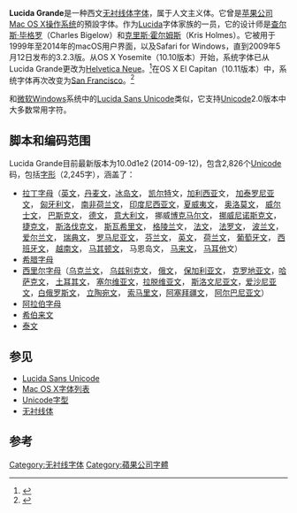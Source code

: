 {{Infobox font
| name = Lucida Grande
| familyname = [[Lucida|Lucida]]
| image = [[File:LucidaGrandeSpecAIB.svg|240px]]
| style = [[无衬线体|无衬线体]]
| classifications = 人文主义
| creator = [[查尔斯·毕格罗|查尔斯·毕格罗]]<br />[[克里斯·霍尔姆斯|克里斯·霍尔姆斯]]
| foundry = Bigelow & Holmes, Inc.
| foundries = 
| creationdate = 2000年
| releasedate = 
| trademark = 
| based_on =
| aka = 
| variations = [[Lucida|Lucida]], [[Lucida_Sans|Lucida Sans]]和[[Lucida_Sans_Unicode|Lucida Sans Unicode]]
| sample = 
| shown_here =
| sample_fullimage = 
}}
'''Lucida Grande'''是一种西文[[无衬线|无衬线体]][[字体|字体]]，属于人文主义体。它曾是[[苹果公司|苹果公司]][[Mac_OS_X|Mac OS X]][[操作系统|操作系统]]的預設字体。作为[[Lucida|Lucida]]字体家族的一员，它的设计师是[[查尔斯·毕格罗|查尔斯·毕格罗]]（Charles Bigelow）和[[克里斯·霍尔姆斯|克里斯·霍尔姆斯]]（Kris Holmes）。它被用于1999年至2014年的macOS用户界面，以及Safari for Windows，直到2009年5月12日发布的3.2.3版。从OS X Yosemite（10.10版本）开始，系统字体已从Lucida Grande更改为[[Helvetica|Helvetica Neue]]。<ref>{{Cite web |url=https://www.theverge.com/2014/6/2/5773838/apple-os-x-yosemite-changes-system-font-for-first-time |title=存档副本 |accessdate=2018-06-21 |archive-date=2020-11-11 |archive-url=https://web.archive.org/web/20201111175932/http://www.theverge.com/2014/6/2/5773838/apple-os-x-yosemite-changes-system-font-for-first-time |dead-url=no }}</ref>在OS X El Capitan（10.11版本）中，系统字体再次改变为[[San_Francisco_(2014年的字体)|San Francisco]]。<ref name="Apple Developer Fonts">{{cite web | url=https://developer.apple.com/fonts/ | title=Fonts | website=Apple Developer | publisher=Apple Inc. | accessdate=2015-06-13 | archive-date=2018-09-06 | archive-url=https://web.archive.org/web/20180906084126/https://developer.apple.com/fonts/ | dead-url=no }}</ref>

和[[微软|微软]][[Windows|Windows]]系统中的[[Lucida_Sans_Unicode|Lucida Sans Unicode]]类似，它支持[[Unicode|Unicode]]2.0版本中大多数常用字符。

== 脚本和编码范围 ==
Lucida Grande目前最新版本为10.0d1e2 (2014-09-12)，包含2,826个[[Unicode|Unicode]]码，包括[[字形|字形]]（2,245字），涵盖了：
*[[拉丁字母|拉丁字母]]（[[英文|英文]]，[[丹麦文|丹麦文]]，[[冰岛文|冰岛文]]， [[凯尔特|凯尔特]]文，[[加利西亚|加利西亚]]文， [[加泰罗尼亚文|加泰罗尼亚文]]， [[匈牙利语|匈牙利文]]， [[南非|南非]][[荷兰文|荷兰文]]， [[印度尼西亚文|印度尼西亚文]]，[[夏威夷语|夏威夷文]]， [[奥洛莫文|奥洛莫文]]， [[威尔士文|威尔士文]]， [[巴斯克文|巴斯克文]]， [[德文|德文]]， [[意大利文|意大利文]]， 挪威[[博克马尔文|博克马尔文]]， [[挪威|挪威]][[尼诺斯克文|尼诺斯克文]]， [[捷克语|捷克文]]， [[斯洛伐克语|斯洛伐克文]]， [[斯瓦西里语|斯瓦希里文]]， [[格陵兰|格陵兰]]文， [[法文|法文]]， [[法罗语|法罗文]]， [[波兰文|波兰文]]， [[爱尔兰文|爱尔兰文]]， [[瑞典文|瑞典文]]， [[罗马尼亚文|罗马尼亚文]]， [[芬兰文|芬兰文]]， [[英文|英文]]， [[荷兰文|荷兰文]]， [[葡萄牙文|葡萄牙文]]， [[西班牙文|西班牙文]]， [[越南文|越南文]]， [[马其顿语|马其顿文]]， 马恩岛文， [[马来文|马来文]]， [[马耳他|马耳他]]文）
*[[希腊字母|希腊字母]]
*[[西里尔字母|西里尔字母]]（[[乌克兰文|乌克兰文]]， [[乌兹别克语|乌兹别克文]]， [[俄文|俄文]]， [[保加利亚语|保加利亚文]]， [[克罗地亚文|克罗地亚文]]，[[哈萨克文|哈萨克文]]， [[土耳其文|土耳其文]]， [[塞尔维亚语|塞尔维亚文]]，[[拉脱维亚语|拉脱维亚文]]， [[斯洛文尼亚语|斯洛文尼亚文]]，[[爱沙尼亚文|爱沙尼亚文]]，[[白俄罗斯文|白俄罗斯文]]， [[立陶宛语|立陶宛文]]， [[索马里语|索马里文]]，[[阿塞拜疆语|阿塞拜疆文]]， [[阿尔巴尼亚语|阿尔巴尼亚文]]）
*[[阿拉伯字母|阿拉伯字母]]
*[[希伯来文|希伯来文]]
*[[泰文|泰文]]

== 参见 ==
*[[Lucida_Sans_Unicode|Lucida Sans Unicode]]
*[[Mac_OS_X字体列表|Mac OS X字体列表]]
*[[Unicode字型|Unicode字型]]
*[[无衬线体|无衬线体]]

==参考==
{{Commons category|Lucida Grande}}
{{Reflist}}

[[Category:无衬线字体|Category:无衬线字体]]
[[Category:蘋果公司字體|Category:蘋果公司字體]]